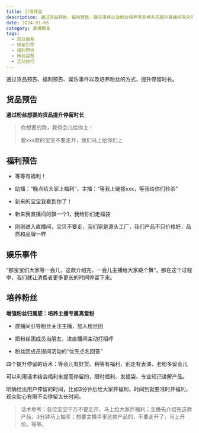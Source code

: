 ```yaml
---
title: 引导停留
description: 通过货品预告、福利预告、娱乐事件以及粉丝培养等多种方式提升直播间观众停留时长的话术指南
date: 2024-01-03
category: 直播脚本
tags:
  - 观众维系
  - 停留引导
  - 福利预告
  - 粉丝运营
  - 互动技巧
---
```


通过货品预告、福利预告、娱乐事件以及培养粉丝的方式，提升停留时长。

## 货品预告

**通过粉丝想要的货品提升停留时长**

> 你想要的款，我待会儿给你上！
>
> 要xxx款的宝宝不要走开，我们马上给你们上

## 福利预告

- 等等有福利！
- 助播：“晚点给大家上福利”，主播：“等我上链接xxx，等我给你们秒杀”

- 新来的宝宝我看到你了！

- 新来我直播间的飘一个1，我给你们走福袋

- 刚刚进入直播间，宝贝不要走，我们家是源头工厂，我们产品不只价格好，品质和品牌一样

## 娱乐事件

“那宝宝们大家等一会儿，这款介绍完，一会儿主播给大家跳个舞“。那在这个过程中，我们就让消费者更多更长的时间停留下来。

## 培养粉丝

**增强粉丝归属感：培养主播专属真爱粉**

- 直播间引导粉丝关注主播，加入粉丝团

- 把粉丝团成员当朋友，进直播间主动打招呼

- 粉丝团成员提问活动的“优先点名回答”

四个提升停留的话术：等会儿有好货、稍等有福利、别走有表演、老粉多留会儿

可以利用话术结合福利来提高停留的，限时福利、发福袋、专业知识讲解产品。

明确给出用户停留的时间，比如3分钟后给大家开福利，时间到就要准时开福利，观众耐心有限不会停留太长时间。

> 话术参考：各位宝宝千万不要走开，马上给大家炸福利；主播先介绍完这款产品，3分钟马上抽奖；想要主播手里这款产品的，不要走开了，马上开价。等等。